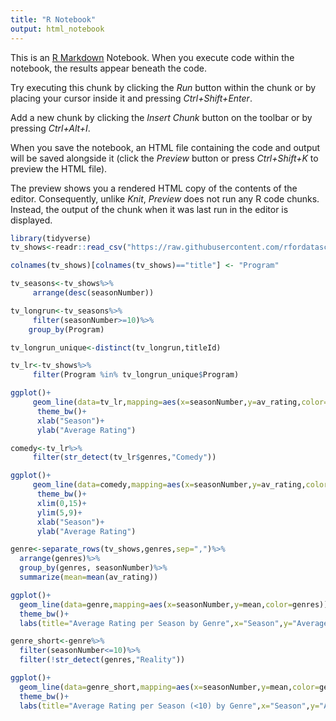 ---
title: "R Notebook"
output: html_notebook
---

This is an [R Markdown](http://rmarkdown.rstudio.com) Notebook. When you execute code within the notebook, the results appear beneath the code. 

Try executing this chunk by clicking the *Run* button within the chunk or by placing your cursor inside it and pressing *Ctrl+Shift+Enter*. 

Add a new chunk by clicking the *Insert Chunk* button on the toolbar or by pressing *Ctrl+Alt+I*.

When you save the notebook, an HTML file containing the code and output will be saved alongside it (click the *Preview* button or press *Ctrl+Shift+K* to preview the HTML file).

The preview shows you a rendered HTML copy of the contents of the editor. Consequently, unlike *Knit*, *Preview* does not run any R code chunks. Instead, the output of the chunk when it was last run in the editor is displayed.

```{r}
library(tidyverse)
tv_shows<-readr::read_csv("https://raw.githubusercontent.com/rfordatascience/tidytuesday/master/data/2019/2019-01-08/IMDb_Economist_tv_ratings.csv")
```
```{r}
colnames(tv_shows)[colnames(tv_shows)=="title"] <- "Program"
```
```{r}
tv_seasons<-tv_shows%>%
     arrange(desc(seasonNumber))
```
```{r}
tv_longrun<-tv_seasons%>%
     filter(seasonNumber>=10)%>%
    group_by(Program)
```
```{r}
tv_longrun_unique<-distinct(tv_longrun,titleId)
```
```{r}
tv_lr<-tv_shows%>%
     filter(Program %in% tv_longrun_unique$Program)
```
```{r}
ggplot()+
     geom_line(data=tv_lr,mapping=aes(x=seasonNumber,y=av_rating,color=Program))+
      theme_bw()+
      xlab("Season")+
      ylab("Average Rating")
```
```{r}
comedy<-tv_lr%>%
     filter(str_detect(tv_lr$genres,"Comedy"))
```
```{r}
ggplot()+
     geom_line(data=comedy,mapping=aes(x=seasonNumber,y=av_rating,color=Program),na.rm=TRUE)+
      theme_bw()+
      xlim(0,15)+
      ylim(5,9)+
      xlab("Season")+
      ylab("Average Rating")
```
```{r}
genre<-separate_rows(tv_shows,genres,sep=",")%>%
  arrange(genres)%>%
  group_by(genres, seasonNumber)%>%
  summarize(mean=mean(av_rating))
```
```{r}
ggplot()+
  geom_line(data=genre,mapping=aes(x=seasonNumber,y=mean,color=genres))+
  theme_bw()+
  labs(title="Average Rating per Season by Genre",x="Season",y="Average Rating")
```
```{r}
genre_short<-genre%>%
  filter(seasonNumber<=10)%>%
  filter(!str_detect(genres,"Reality"))
```
```{r}
ggplot()+
  geom_line(data=genre_short,mapping=aes(x=seasonNumber,y=mean,color=genres))+
  theme_bw()+
  labs(title="Average Rating per Season (<10) by Genre",x="Season",y="Average Rating")
```

